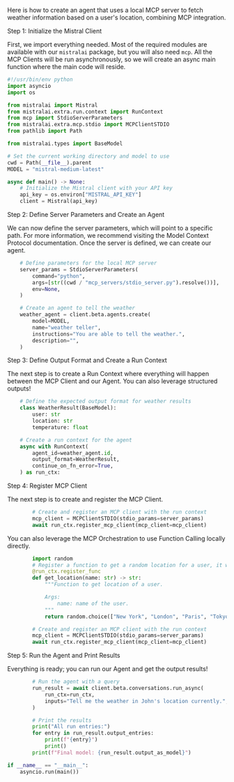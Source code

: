 
Here is how to create an agent that uses a local MCP server to fetch weather information based on a user's location, combining MCP integration.

<SectionTab as="h3" variant="secondary" sectionId="local-step-1">Step 1: Initialize the Mistral Client</SectionTab>

First, we import everything needed. Most of the required modules are available with our `mistralai` package, but you will also need `mcp`. All the MCP Clients will be run asynchronously, so we will create an async main function where the main code will reside.

```python
#!/usr/bin/env python
import asyncio
import os

from mistralai import Mistral
from mistralai.extra.run.context import RunContext
from mcp import StdioServerParameters
from mistralai.extra.mcp.stdio import MCPClientSTDIO
from pathlib import Path

from mistralai.types import BaseModel

# Set the current working directory and model to use
cwd = Path(__file__).parent
MODEL = "mistral-medium-latest"

async def main() -> None:
    # Initialize the Mistral client with your API key
    api_key = os.environ["MISTRAL_API_KEY"]
    client = Mistral(api_key)
```

<SectionTab as="h3" variant="secondary" sectionId="local-step-2">Step 2: Define Server Parameters and Create an Agent</SectionTab>

We can now define the server parameters, which will point to a specific path. For more information, we recommend visiting the Model Context Protocol documentation. Once the server is defined, we can create our agent.

```python
    # Define parameters for the local MCP server
    server_params = StdioServerParameters(
        command="python",
        args=[str((cwd / "mcp_servers/stdio_server.py").resolve())],
        env=None,
    )

    # Create an agent to tell the weather
    weather_agent = client.beta.agents.create(
        model=MODEL,
        name="weather teller",
        instructions="You are able to tell the weather.",
        description="",
    )
```

<SectionTab as="h3" variant="secondary" sectionId="local-step-3">Step 3: Define Output Format and Create a Run Context</SectionTab>

The next step is to create a Run Context where everything will happen between the MCP Client and our Agent. You can also leverage structured outputs!

```python
    # Define the expected output format for weather results
    class WeatherResult(BaseModel):
        user: str
        location: str
        temperature: float

    # Create a run context for the agent
    async with RunContext(
        agent_id=weather_agent.id,
        output_format=WeatherResult,
        continue_on_fn_error=True,
    ) as run_ctx:
```

<SectionTab as="h3" variant="secondary" sectionId="local-step-4">Step 4: Register MCP Client</SectionTab>

The next step is to create and register the MCP Client.

```python
        # Create and register an MCP client with the run context
        mcp_client = MCPClientSTDIO(stdio_params=server_params)
        await run_ctx.register_mcp_client(mcp_client=mcp_client)
```

You can also leverage the MCP Orchestration to use Function Calling locally directly.

```python
        import random
        # Register a function to get a random location for a user, it will be an available tool
        @run_ctx.register_func
        def get_location(name: str) -> str:
            """Function to get location of a user.

            Args:
                name: name of the user.
            """
            return random.choice(["New York", "London", "Paris", "Tokyo", "Sydney"])

        # Create and register an MCP client with the run context
        mcp_client = MCPClientSTDIO(stdio_params=server_params)
        await run_ctx.register_mcp_client(mcp_client=mcp_client)
```

<SectionTab as="h3" variant="secondary" sectionId="local-step-5">Step 5: Run the Agent and Print Results</SectionTab>

Everything is ready; you can run our Agent and get the output results!

```python
        # Run the agent with a query
        run_result = await client.beta.conversations.run_async(
            run_ctx=run_ctx,
            inputs="Tell me the weather in John's location currently.",
        )

        # Print the results
        print("All run entries:")
        for entry in run_result.output_entries:
            print(f"{entry}")
            print()
        print(f"Final model: {run_result.output_as_model}")

if __name__ == "__main__":
    asyncio.run(main())
```
